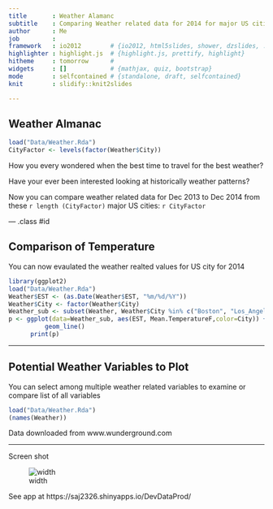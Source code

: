 ```yaml
---
title       : Weather Alamanc 
subtitle    : Comparing Weather related data for 2014 for major US cities
author      : Me
job         : 
framework   : io2012        # {io2012, html5slides, shower, dzslides, ...}
highlighter : highlight.js  # {highlight.js, prettify, highlight}
hitheme     : tomorrow      # 
widgets     : []            # {mathjax, quiz, bootstrap}
mode        : selfcontained # {standalone, draft, selfcontained}
knit        : slidify::knit2slides

---
```



## Weather Almanac
```r

load("Data/Weather.Rda")
CityFactor <- levels(factor(Weather$City))

```
How you every wondered when the best time to travel for the best weather? 

Have your ever been interested looking at historically weather patterns?

Now you can compare weather related data for Dec 2013 to Dec 2014 from these `r length (CityFactor)` major US cities: `r CityFactor`

--- .class #id 

## Comparison of Temperature 

You can now evaulated the weather realted values for US city for 2014

```r
library(ggplot2)
load("Data/Weather.Rda")
Weather$EST <- (as.Date(Weather$EST, "%m/%d/%Y"))
Weather$City <- factor(Weather$City)
Weather_sub <- subset(Weather, Weather$City %in% c("Boston", "Los_Angeles"))
p <- ggplot(data=Weather_sub, aes(EST, Mean.TemperatureF,color=City)) + 
          geom_line()
      print(p)


```

---

## Potential Weather Variables to Plot
You can select among multiple weather related variables to examine or compare
list of all variables
```r

load("Data/Weather.Rda")
(names(Weather))
```

Data downloaded from www.wunderground.com

---

Screen shot

![width](figures/WeatherApp1.PNG)

See app at https://saj2326.shinyapps.io/DevDataProd/


